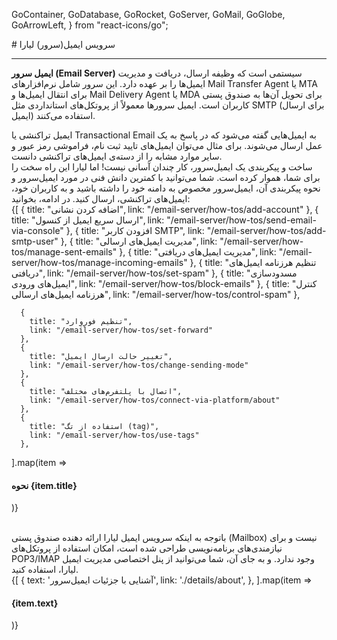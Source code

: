 
  GoContainer,
  GoDatabase,
  GoRocket,
  GoServer,
  GoMail,
  GoGlobe,
  GoArrowLeft,
} from "react-icons/go";


<Layout>
<Head>
<title>مستندات ایمیل سرور - لیارا</title>
<meta property="og:title" content="مستندات خدمات رایانش ابری لیارا" />
<meta property="og:description" content="مستندات آشنایی با سرویس ایمیل‌سرور در لیارا"  />
<meta property="og:image" content="https://files.liara.ir/liara/logos/liara-poster.jpg" />
</Head>
# سرویس ایمیل(سرور) لیارا
<hr className="mb-2" />

<Section id='what-is-email-server' title='ایمیل‌سرور چیست؟' />

**ایمیل سرور (Email Server)** سیستمی است که وظیفه ارسال، دریافت و مدیریت ایمیل‌ها را بر عهده دارد. این سرور شامل نرم‌افزارهای Mail Transfer Agent یا MTA برای انتقال ایمیل‌ها و Mail Delivery Agent یا MDA برای تحویل آن‌ها به صندوق پستی کاربران است.
ایمیل سرورها معمولاً از پروتکل‌های استانداردی مثل SMTP (برای ارسال ایمیل) استفاده می‌کنند.

<Section id='what-is-transactional-email' title='ایمیل تراکنشی چیست؟' />
ایمیل تراکنشی یا Transactional Email به ایمیل‌هایی گفته می‌شود که در پاسخ به یک عمل ارسال می‌شوند. برای مثال می‌توان ایمیل‌های تایید ثبت نام، فراموشی رمز عبور و سایر موارد مشابه را از دسته‌ی ایمیل‌های تراکنشی دانست.



<Section id="liara-email-server" title="ایمیل‌سرور لیارا" />
ساخت و پیکربندی یک ایمیل‌سرور، کار چندان آسانی نیست! اما لیارا این راه سخت را برای شما، هموار کرده است. شما می‌توانید با کمترین دانش فنی در مورد ایمیل‌سرور و نحوه پیکربندی آن، ایمیل‌سرور مخصوص به دامنه خود را داشته باشید و به کاربران خود، ایمیل‌های تراکنشی، ارسال کنید. در ادامه، بخوانید:

<div className="h-4" />
<div className="grid md:grid-cols-2 gap-4">
            {[
      {
        title: "اضافه کردن نشانی",
        link: "/email-server/how-tos/add-account"
      },
      {
        title: "ارسال سریع ایمیل از کنسول",
        link: "/email-server/how-tos/send-email-via-console"
      },
      {
        title: "افزودن کاربر SMTP",
        link: "/email-server/how-tos/add-smtp-user"
      },
      {
        title: "مدیریت ایمیل‌های ارسالی",
        link: "/email-server/how-tos/manage-sent-emails"
      },
      {
        title: "مدیریت ایمیل‌های دریافتی",
        link: "/email-server/how-tos/manage-incoming-emails"
      },
      {
        title: "تنظیم هرزنامه ایمیل‌های دریافتی",
        link: "/email-server/how-tos/set-spam"
      },
      {
        title: "مسدودسازی ایمیل‌های ورودی",
        link: "/email-server/how-tos/block-emails"
      },
      {
        title: "کنترل هرزنامه ایمیل‌های ارسالی",
        link: "/email-server/how-tos/control-spam"
      },
      
      {
        title: "تنظیم فوروارد",
        link: "/email-server/how-tos/set-forward"
      },
      {
        title: "تغییر حالت ارسال ایمیل",
        link: "/email-server/how-tos/change-sending-mode"
      },
      {
        title: "اتصال با پلتفرم‌های مختلف",
        link: "/email-server/how-tos/connect-via-platform/about"
      },
      {
        title: "استفاده از تگ (tag)",
        link: "/email-server/how-tos/use-tags"
      },
  ].map(item =>
              <Link href={item.link}>
                <Card className="flex cursor-pointer w-full items-center justify-between">
                  <div className="flex items-center gap-3">
                    <h4>
                      نحوه {item.title} 
                    </h4>
                  </div>
                  <GoArrowLeft className="ml-1" />
                </Card>
              </Link>
            )}
          </div>

<br />

<Section id='pop3-imap-protocols' title='پروتکل‌های POP3/IMAP' />
باتوجه به اینکه سرویس ایمیل لیارا ارائه دهنده صندوق پستی (Mailbox) نیست و برای نیازمندی‌های برنامه‌نویسی طراحی شده است، امکان استفاده از پروتکل‌های POP3/IMAP وجود ندارد. 
و به جای آن، شما می‌توانید از پنل اختصاصی مدیریت ایمیل لیارا، استفاده کنید.



<Section id='also-read' title='همچنین بخوانید:' />
<div className="grid md:grid-cols-1 gap-4">
            {[
    {
      text: 'آشنایی با جزئیات ایمیل‌سرور',
      link: './details/about',
    },
  ].map(item =>
              <Link href={item.link}>
                <Card className="flex cursor-pointer w-full items-center justify-between">
                  <div className="flex items-center gap-3">
                    <h4>
                      {item.text}
                    </h4>
                  </div>
                  <GoArrowLeft className="ml-1" />
                </Card>
              </Link>
            )}
          </div>

<br />

</Layout>